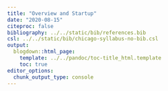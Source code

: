 ```yaml
---
title: "Overview and Startup"
date: "2020-08-15"
citeproc: false
bibliography: ../../static/bib/references.bib
csl: ../../static/bib/chicago-syllabus-no-bib.csl 
output:
  blogdown::html_page:
    template: ../../pandoc/toc-title_html.template
    toc: true
editor_options: 
  chunk_output_type: console
---
```


# 
